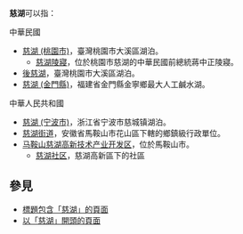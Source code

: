 {{Wiktionary|慈湖}}
'''慈湖'''可以指：
;中華民國
* [[慈湖_(桃園市)|慈湖 (桃園市)]]，臺灣桃園市大溪區湖泊。
** [[慈湖陵寢|慈湖陵寢]]，位於桃園市慈湖的中華民國前總統蔣中正陵寢。
* [[後慈湖|後慈湖]]，臺灣桃園市大溪區湖泊。
* [[慈湖_(金門縣)|慈湖 (金門縣)]]，福建省金門縣金寧鄉最大人工鹹水湖。

;中華人民共和國
* [[慈湖_(宁波市)|慈湖 (宁波市)]]，浙江省宁波市慈城镇湖泊。
* [[慈湖街道|慈湖街道]]，安徽省馬鞍山市花山區下轄的鄉鎮級行政單位。
* [[马鞍山慈湖高新技术产业开发区|马鞍山慈湖高新技术产业开发区]]，位於馬鞍山市。
** [[慈湖社区|慈湖社区]]，慈湖高新區下的社區

== 參見 ==
* [[Special:Search/intitle:"慈湖"|標題包含「慈湖」的頁面]]
* [[Special:Prefixindex/慈湖|以「慈湖」開頭的頁面]]

{{Disambiguation|Cat=二字亚洲地名消歧义|Ci}}